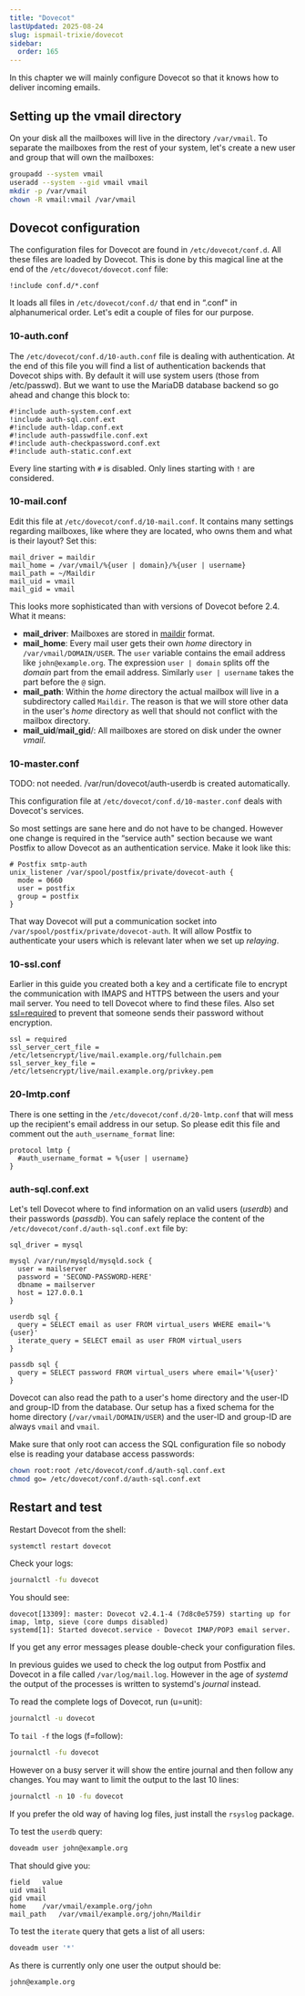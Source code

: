 ```yaml
---
title: "Dovecot"
lastUpdated: 2025-08-24
slug: ispmail-trixie/dovecot
sidebar:
  order: 165
---
```



<StepListReceive currentStep={4} />

In this chapter we will mainly configure Dovecot so that it knows how to deliver incoming emails.

## Setting up the vmail directory

On your disk all the mailboxes will live in the directory `/var/vmail`. To separate the mailboxes from the rest of your
system, let's create a new user and group that will own the mailboxes:

```sh
groupadd --system vmail
useradd --system --gid vmail vmail
mkdir -p /var/vmail
chown -R vmail:vmail /var/vmail
```

## Dovecot configuration

The configuration files for Dovecot are found in `/etc/dovecot/conf.d`. All these files are loaded by Dovecot. This is
done by this magical line at the end of the `/etc/dovecot/dovecot.conf` file:

```
!include conf.d/*.conf
```

It loads all files in `/etc/dovecot/conf.d/` that end in “.conf" in alphanumerical order. Let's edit a couple of files
for our purpose.

### 10-auth.conf

The `/etc/dovecot/conf.d/10-auth.conf` file is dealing with authentication. At the end of this file you will find a list
of authentication backends that Dovecot ships with. By default it will use system users (those from /etc/passwd). But we
want to use the MariaDB database backend so go ahead and change this block to:

```
#!include auth-system.conf.ext
!include auth-sql.conf.ext
#!include auth-ldap.conf.ext
#!include auth-passwdfile.conf.ext
#!include auth-checkpassword.conf.ext
#!include auth-static.conf.ext
```

Every line starting with `#` is disabled. Only lines starting with `!` are considered.

### 10-mail.conf

Edit this file at `/etc/dovecot/conf.d/10-mail.conf`. It contains many settings regarding mailboxes, like where they are
located, who owns them and what is their layout? Set this:

```
mail_driver = maildir
mail_home = /var/vmail/%{user | domain}/%{user | username}
mail_path = ~/Maildir
mail_uid = vmail
mail_gid = vmail
```

This looks more sophisticated than with versions of Dovecot before 2.4. What it means:

- **mail_driver**: Mailboxes are stored in
  [maildir](https://doc.dovecot.org/2.4.1/core/config/mailbox_formats/maildir.html#maildir-mailbox-format) format.
- **mail_home**: Every mail user gets their own _home_ directory in `/var/vmail/DOMAIN/USER`. The `user` variable
  contains the email address like `john@example.org`. The expression `user | domain` splits off the _domain_ part from
  the email address. Similarly `user | username` takes the part before the `@` sign.
- **mail_path**: Within the _home_ directory the actual mailbox will live in a subdirectory called `Maildir`. The reason
  is that we will store other data in the user's _home_ directory as well that should not conflict with the mailbox
  directory.
- **mail_uid**/**mail_gid**/: All mailboxes are stored on disk under the owner _vmail_.

### 10-master.conf

TODO: not needed. /var/run/dovecot/auth-userdb is created automatically.

This configuration file at `/etc/dovecot/conf.d/10-master.conf` deals with Dovecot's services.

So most settings are sane here and do not have to be changed. However one change is required in the “service auth"
section because we want Postfix to allow Dovecot as an authentication service. Make it look like this:

```
# Postfix smtp-auth
unix_listener /var/spool/postfix/private/dovecot-auth {
  mode = 0660
  user = postfix
  group = postfix
}
```

That way Dovecot will put a communication socket into `/var/spool/postfix/private/dovecot-auth`. It will allow Postfix
to authenticate your users which is relevant later when we set up _relaying_.

### 10-ssl.conf

Earlier in this guide you created both a key and a certificate file to encrypt the communication with IMAPS and HTTPS
between the users and your mail server. You need to tell Dovecot where to find these files. Also set
[ssl=required](https://doc.dovecot.org/2.4.1/core/config/ssl.html#how-to-specify-when-ssl-tls-is-required) to prevent
that someone sends their password without encryption.

```
ssl = required
ssl_server_cert_file = /etc/letsencrypt/live/mail.example.org/fullchain.pem
ssl_server_key_file = /etc/letsencrypt/live/mail.example.org/privkey.pem
```

### 20-lmtp.conf

There is one setting in the `/etc/dovecot/conf.d/20-lmtp.conf` that will mess up the recipient's email address in our
setup. So please edit this file and comment out the `auth_username_format` line:

```
protocol lmtp {
  #auth_username_format = %{user | username}
}

```

### auth-sql.conf.ext

Let's tell Dovecot where to find information on an valid users (_userdb_) and their passwords (_passdb_). You can safely
replace the content of the `/etc/dovecot/conf.d/auth-sql.conf.ext` file by:

```
sql_driver = mysql

mysql /var/run/mysqld/mysqld.sock {
  user = mailserver
  password = 'SECOND-PASSWORD-HERE'
  dbname = mailserver
  host = 127.0.0.1
}

userdb sql {
  query = SELECT email as user FROM virtual_users WHERE email='%{user}'
  iterate_query = SELECT email as user FROM virtual_users
}

passdb sql {
  query = SELECT password FROM virtual_users where email='%{user}'
}
```

Dovecot can also read the path to a user's home directory and the user-ID and group-ID from the database. Our setup has
a fixed schema for the home directory (`/var/vmail/DOMAIN/USER`) and the user-ID and group-ID are always `vmail` and
`vmail`.

Make sure that only root can access the SQL configuration file so nobody else is reading your database access passwords:

```sh
chown root:root /etc/dovecot/conf.d/auth-sql.conf.ext
chmod go= /etc/dovecot/conf.d/auth-sql.conf.ext
```

## Restart and test

Restart Dovecot from the shell:

```sh
systemctl restart dovecot
```

Check your logs:

```sh
journalctl -fu dovecot
```

You should see:

```
dovecot[13309]: master: Dovecot v2.4.1-4 (7d8c0e5759) starting up for imap, lmtp, sieve (core dumps disabled)
systemd[1]: Started dovecot.service - Dovecot IMAP/POP3 email server.
```

If you get any error messages please double-check your configuration files.

<Aside type="tip" title="Why there is no /var/log/mail.log?">

In previous guides we used to check the log output from Postfix and Dovecot in a file called `/var/log/mail.log`.
However in the age of _systemd_ the output of the processes is written to systemd's _journal_ instead.

To read the complete logs of Dovecot, run (u=unit):

```sh
journalctl -u dovecot
```

To `tail -f` the logs (f=follow):

```sh
journalctl -fu dovecot
```

However on a busy server it will show the entire journal and then follow any changes. You may want to limit the output
to the last 10 lines:

```sh
journalctl -n 10 -fu dovecot
```

If you prefer the old way of having log files, just install the `rsyslog` package.

</Aside>

<Aside icon="approve-check-circle" title="Test it">

To test the `userdb` query:

```sh
doveadm user john@example.org
```

That should give you:

```
field	value
uid vmail
gid vmail
home	/var/vmail/example.org/john
mail_path	/var/vmail/example.org/john/Maildir
```

To test the `iterate` query that gets a list of all users:

```sh
doveadm user '*'
```

As there is currently only one user the output should be:

```
john@example.org
```

</Aside>
